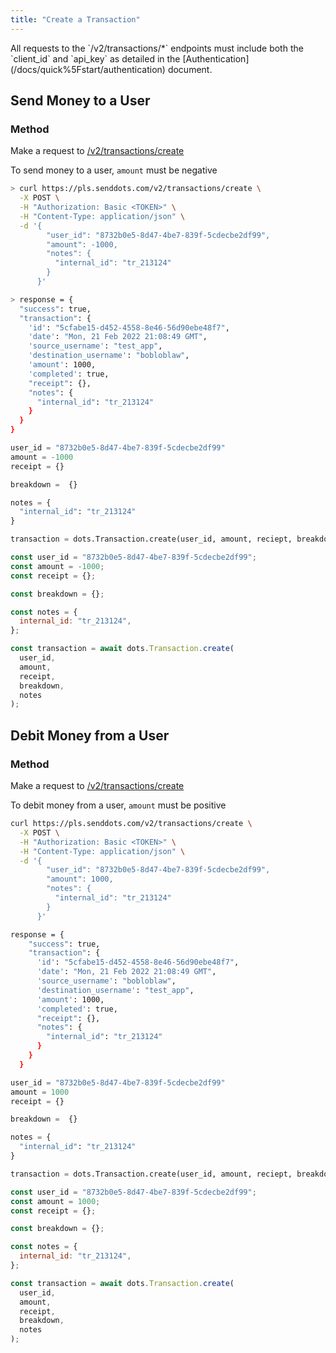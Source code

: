 ```yaml
---
title: "Create a Transaction"
---
```


<Note>
  All requests to the `/v2/transactions/*` endpoints must include both the
  `client_id` and `api_key` as detailed in the
  [Authentication](/docs/quick%5Fstart/authentication) document.
</Note>

## Send Money to a User

### Method

Make a request to [/v2/transactions/create](/api#tag/transactions/paths/~1api~1transactions~1create/post)

<Note>To send money to a user, `amount` must be negative</Note>

<CodeGroup>

```bash cURL
> curl https://pls.senddots.com/v2/transactions/create \
  -X POST \
  -H "Authorization: Basic <TOKEN>" \
  -H "Content-Type: application/json" \
  -d '{
        "user_id": "8732b0e5-8d47-4be7-839f-5cdecbe2df99",
        "amount": -1000,
        "notes": {
          "internal_id": "tr_213124"
        }
      }'

> response = {
  "success": true,
  "transaction": {
    'id': "5cfabe15-d452-4558-8e46-56d90ebe48f7",
    'date': "Mon, 21 Feb 2022 21:08:49 GMT",
    'source_username': "test_app",
    'destination_username': "bobloblaw",
    'amount': 1000,
    'completed': true,
    "receipt": {},
    "notes": {
      "internal_id": "tr_213124"
    }
  }
}
```

```python Python
user_id = "8732b0e5-8d47-4be7-839f-5cdecbe2df99"
amount = -1000
receipt = {}

breakdown =  {}

notes = {
  "internal_id": "tr_213124"
}

transaction = dots.Transaction.create(user_id, amount, reciept, breakdown, notes)
```

```javascript NodeJS
const user_id = "8732b0e5-8d47-4be7-839f-5cdecbe2df99";
const amount = -1000;
const receipt = {};

const breakdown = {};

const notes = {
  internal_id: "tr_213124",
};

const transaction = await dots.Transaction.create(
  user_id,
  amount,
  receipt,
  breakdown,
  notes
);
```

</CodeGroup>

## Debit Money from a User

### Method

Make a request to [/v2/transactions/create](/api#tag/transactions/paths/~1api~1transactions~1create/post)

<Note>To debit money from a user, `amount` must be positive</Note>

<CodeGroup>

```bash cURL
curl https://pls.senddots.com/v2/transactions/create \
  -X POST \
  -H "Authorization: Basic <TOKEN>" \
  -H "Content-Type: application/json" \
  -d '{
        "user_id": "8732b0e5-8d47-4be7-839f-5cdecbe2df99",
        "amount": 1000,
        "notes": {
          "internal_id": "tr_213124"
        }
      }'

response = {
    "success": true,
    "transaction": {
      'id': "5cfabe15-d452-4558-8e46-56d90ebe48f7",
      'date': "Mon, 21 Feb 2022 21:08:49 GMT",
      'source_username': "bobloblaw",
      'destination_username': "test_app",
      'amount': 1000,
      'completed': true,
      "receipt": {},
      "notes": {
        "internal_id": "tr_213124"
      }
    }
  }
```

```python Python
user_id = "8732b0e5-8d47-4be7-839f-5cdecbe2df99"
amount = 1000
receipt = {}

breakdown =  {}

notes = {
  "internal_id": "tr_213124"
}

transaction = dots.Transaction.create(user_id, amount, reciept, breakdown, notes)
```

```javascript NodeJS
const user_id = "8732b0e5-8d47-4be7-839f-5cdecbe2df99";
const amount = 1000;
const receipt = {};

const breakdown = {};

const notes = {
  internal_id: "tr_213124",
};

const transaction = await dots.Transaction.create(
  user_id,
  amount,
  receipt,
  breakdown,
  notes
);
```

</CodeGroup>
